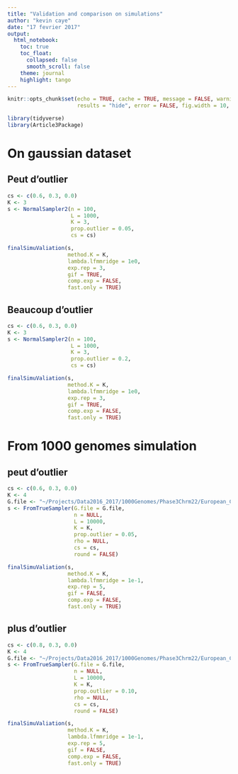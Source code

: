 ```yaml
---
title: "Validation and comparison on simulations"
author: "kevin caye"
date: "17 fevrier 2017"
output:
  html_notebook:
    toc: true
    toc_float:
      collapsed: false
      smooth_scroll: false
    theme: journal
    highlight: tango
---
```




```r
knitr::opts_chunk$set(echo = TRUE, cache = TRUE, message = FALSE, warning = FALSE,
                      results = "hide", error = FALSE, fig.width = 10, fig.width = 10)
```

```r
library(tidyverse)
library(Article3Package)
```

# On gaussian dataset
## Peut d'outlier

```r
cs <- c(0.6, 0.3, 0.0)
K <- 3
s <- NormalSampler2(n = 100,
                    L = 1000,
                    K = 3,
                    prop.outlier = 0.05,
                    cs = cs)

finalSimuValiation(s,
                   method.K = K,
                   lambda.lfmmridge = 1e0,
                   exp.rep = 3,
                   gif = TRUE,
                   comp.exp = FALSE,
                   fast.only = TRUE)
```

## Beaucoup d'outlier

```r
cs <- c(0.6, 0.3, 0.0)
K <- 3
s <- NormalSampler2(n = 100,
                    L = 1000,
                    K = 3,
                    prop.outlier = 0.2,
                    cs = cs)

finalSimuValiation(s,
                   method.K = K,
                   lambda.lfmmridge = 1e0,
                   exp.rep = 3,
                   gif = TRUE,
                   comp.exp = FALSE,
                   fast.only = TRUE)
```

# From 1000 genomes simulation

## peut d'outlier

```r
cs <- c(0.6, 0.3, 0.0)
K <- 4
G.file <- "~/Projects/Data2016_2017/1000Genomes/Phase3Chrm22/European_Chrm22.rds"
s <- FromTrueSampler(G.file = G.file,
                     n = NULL,
                     L = 10000,
                     K = K,
                     prop.outlier = 0.05,
                     rho = NULL,
                     cs = cs,
                     round = FALSE)

finalSimuValiation(s,
                   method.K = K,
                   lambda.lfmmridge = 1e-1,
                   exp.rep = 5,
                   gif = FALSE,
                   comp.exp = FALSE, 
                   fast.only = TRUE)


```


## plus d'outlier

```r
cs <- c(0.8, 0.3, 0.0)
K <- 4
G.file <- "~/Projects/Data2016_2017/1000Genomes/Phase3Chrm22/European_Chrm22.rds"
s <- FromTrueSampler(G.file = G.file,
                     n = NULL,
                     L = 10000,
                     K = K,
                     prop.outlier = 0.10,
                     rho = NULL,
                     cs = cs,
                     round = FALSE)

finalSimuValiation(s,
                   method.K = K,
                   lambda.lfmmridge = 1e-1,
                   exp.rep = 5,
                   gif = FALSE,
                   comp.exp = FALSE, 
                   fast.only = TRUE)


```
